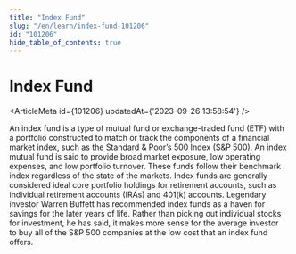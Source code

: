 ```yaml
---
title: "Index Fund"
slug: "/en/learn/index-fund-101206"
id: "101206"
hide_table_of_contents: true
---
```



# Index Fund

<ArticleMeta id={101206} updatedAt={'2023-09-26 13:58:54'} />
<div className='border-solid border-b border-t-0 my-4 border-[var(--ifm-color-gray-300)]' />

An index fund is a type of mutual fund or exchange-traded fund (ETF) with a portfolio constructed to match or track the components of a financial market index, such as the Standard & Poor’s 500 Index (S&P 500). An index mutual fund is said to provide broad market exposure, low operating expenses, and low portfolio turnover. These funds follow their benchmark index regardless of the state of the markets. Index funds are generally considered ideal core portfolio holdings for retirement accounts, such as individual retirement accounts (IRAs) and 401(k) accounts. Legendary investor Warren Buffett has recommended index funds as a haven for savings for the later years of life. Rather than picking out individual stocks for investment, he has said, it makes more sense for the average investor to buy all of the S&P 500 companies at the low cost that an index fund offers.
